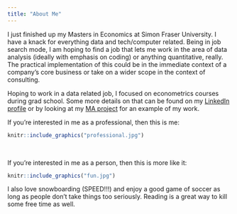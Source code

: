 ```yaml
---
title: "About Me"
---
```


I just finished up my Masters in Economics at Simon Fraser University. I have a
knack for everything data and tech/computer related. Being in job search mode, I
am hoping to find a job that lets me work in the area of data analysis (ideally
with emphasis on coding) or anything quantitative, really. The practical
implementation of this could be in the immediate context of a company's core
business or take on a wider scope in the context of consulting.

Hoping to work in a data related job, I focused on econometrics courses during
grad school. Some more details on that can be found on my
[LinkedIn profile](https://ca.linkedin.com/in/timschulz91) or by looking at my 
[MA project](https://github.com/timschulz91/ma-project) for an example of my
work.

If you're interested in me as a professional, then this is me:

```r
knitr::include_graphics("professional.jpg")
```

<br>

If you're interested in me as a person, then this is more like it:

```r
knitr::include_graphics("fun.jpg")
```

I also love snowboarding (SPEED!!!) and enjoy a good game of soccer as long as
people don't take things too seriously. Reading is a great way to kill some free
time as well.